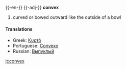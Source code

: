 {{-en-}}
{{-adj-}}
'''convex'''
#curved or bowed outward like the outside of a bowl


====Translations====
*Greek: [[Κυρτό]]
*Portuguese: [[Convexo]]
*Russian: [[Выпуклый]]

[[it:convex]]